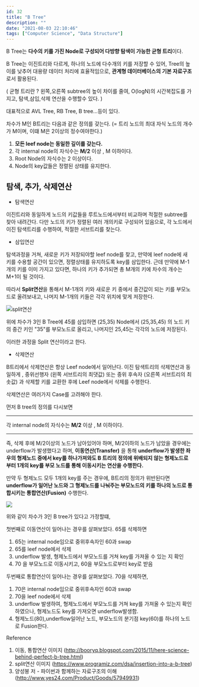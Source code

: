 ```yaml
---
id: 32
title: "B Tree"
description: ""
date: "2021-08-03 22:10:46"
tags: ["Computer Science", "Data Structure"]
---
```

B Tree는 <strong>다수의 키를 가진 Node로 구성되어 다방향 탐색이 가능한 균형 트리</strong>이다. 

B Tree는 이진트리와 다르게, 하나의 노드에 다수개의 키를 저장할 수 있어, Tree의 높이를 낮추어 대용량 데이터 처리에 효율적임으로, <strong>관계형 데이터베이스의 기본 자료구조</strong>로서 활용된다. 

( 균형 트리란 ? 왼쪽,오른쪽 subtree의 높이 차이를 줄여, O(logN)의 시간복잡도를 가지고, 탐색,삼입,삭제 연산을 수행할수 있다. )

대표적으로 AVL Tree, RB Tree, B tree...등이 있다. 

차수가 M인 B트리는 다음과 같은 정의를 갖는다. 
(= 트리 노드의 최대 자식 노드의 개수가 M이며, 이떄 M은 2이상의 정수여야한다.)

1. <strong>모든 leef node는 동일한 깊이를 갖는다.</strong> 
2. 각 internal node의 자식수는 <strong>M/2</strong> 이상 , M 이하이다.
3. Root Node의 자식수는 2 이상이다.  
4. Node의 key값들은 정렬된 상태를 유지한다. 


## 탐색, 추가, 삭제연산

- 탐색연산

이진트리와 동일하게 노드의 키값들을 루트노드에서부터 비교하며 적절한 subtree를 찾아 내려간다.  다만 노드의 키가 정렬된 여러 개의키로 구성되어 있음으로, 각 노드에서 이진 탐색트리를 수행하여, 적절한 서브트리를 찾는다. 


- 삼입연산 

탐색과정을 거쳐, 새로운 키가 저장되야할 leef node를 찾고, 만약에 leef node에 새 키를 수용할 공간이 있으면, 정렬상태를 유지하도록 key를 삼입한다. 근데 만약에 M-1개의 키를 이미 가지고 있다면, 하나의 키가 추가되면 총 M개의 키에 차수의 개수는 M+1이 될 것이다.

따라서 <strong>Split연산</strong>을 통해서 M-1개의 키와 새로운 키 중에서 중간값이 되는 키를 부모노드로 올려보내고, 나머지 M-1개의 키들은 각각 위치에 맞게 저장한다.

![split연산](/images/split연산.jpg)

위에 차수가 3인 B Tree에 45를 삼입하면 (25,35) Node에서 (25,35,45) 의 노드 키의 중간 키인 "35"를 부모노드로 올리고, 나머지인 25,45는 각각의 노드에 저장된다. 

이러한 과정을 Split 연산이라고 한다. 

-  삭제연산 

B트리에서 삭제연산은 항상 Leef node에서 일어난다. 이진 탐색트리의 삭제연산과 동일하게 , 중위선행자 (왼쪽 서브트리의 최댓값) 또는 중위 후속자 (오른쪽 서브트리의 최솟값) 과 삭제할 키를 교환한 후에 Leef node에서 삭제를 수행한다. 

삭제연산은 여러가지 Case를 고려해야 한다.
 
먼저 B tree의 정의를 다시보면 

<hr/>
<p style="inline-block"> 각 internal node의 자식수는 <strong>M/2</strong> 이상 , M 이하이다.<p>
<hr/>


즉, 삭제 후에 M/2이상의 노드가 남아있어야 하며, M/2이하의 노드가 남았을 경우에는 underflow가 발생했다고 하며, <strong>이동연산(Transfer)</strong> 을 통해 <strong>underflow가 발생한 좌우의 형제노드 중에서 key를 하나가져와도 B 트리의 정의에 위배되지 않는 형제노드로부터 1개의 key를 부모 노드를 통해 이동시키는 연산을 수행한다. </strong>

만약 두 형제노드 모두 1개의 key를 주는 경우에, B트리의 정의가 위반된다면 <strong>underflow가 일어난 노드와 그 형제노드를 나눠주는 부모노드의 키를 하나의 노드로 통합시키는 통합연산(Fusion)</strong> 수행한다.


![](/images/transfer연산_fusion연산.jpg)


위와 같이 차수가 3인 B tree가 있다고 가정할떄, 

첫번째로 이동연산이 일어나는 경우를 살펴보았다. 
65를 삭제하면 
1. 65는 internal node임으로 중위후속자인 60과 swap 
2. 65를 leef node에서 삭제
3. underflow 발생, 형제노드에서 부모노드를 거쳐 key를 가져올 수 있는 지 확인 
4. 70 을 부모노드로 이동시키고, 60을 부모노드로부터  key로 받음 

두번째로 통합연산이 일어나는 경우를 살펴보았다.
70을 삭제하면,
1. 70은 internal node임으로 중위후속자인 60과 swap
2. 70을 leef node에서 삭제
3. underflow 발생하여, 형제노드에서 부모노드를 거쳐 key를 가져올 수 있는지 확인하였으나, 형제노드도 key를 가져오면 underflow발생함. 
4. 형제노드(80),underflow일어난 노드, 부모노드의 분기점 key(60)를 하나의 노드로 Fusion한다. 




Reference 

1. 이동, 통합연산 이미지 (http://booryq.blogspot.com/2015/11/here-science-behind-perfect-b-tree.html)
2. split연산 이미지 (https://www.programiz.com/dsa/insertion-into-a-b-tree)
3. 양성봉 저 - 파이썬과 함께하는 자료구조의 이해 (http://www.yes24.com/Product/Goods/57949931)
